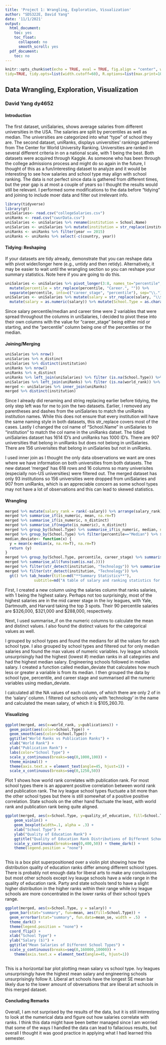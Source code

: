 ```yaml
---
title: 'Project 1: Wrangling, Exploration, Visualization'
author: "SDS322E, David Yang"
date: '11/1/2021'
output:
  html_document:
    toc: yes
    toc_float:
      collapsed: no
      smooth_scroll: yes
  pdf_document:
    toc: no
---
```


```r
knitr::opts_chunk$set(echo = TRUE, eval = TRUE, fig.align = "center", warning = F, message = F,
tidy=TRUE, tidy.opts=list(width.cutoff=60), R.options=list(max.print=100))
```

## Data Wrangling, Exploration, Visualization

### David Yang dy4652

#### Introduction 


The first dataset, uniSalaries, shows average salaries from different universities in the USA. The salaries are split by percentiles
as well as median. The universities are categorized into what "type" of school they are. The second dataset, uniRanks, displays universities' rankings gathered from The Center for World University Ranking. Universities are ranked in several different criteria in on a national scale, with 1 being the best. Both datasets were acquired through Kaggle.
As someone who has been through the college admissions process and might do so again in the future, I thought of this as a fun/interesting dataset to analyze and it would be interesting to see how salaries and school type may align with school ranking. The data is not perfect since data is gathered from different times, but the year gap is at most a couple of years so I thought the results would still be relevant. I performed some modifications to the data before "tidying" and joining to include moer data and filter out irrelevant info.

```R
library(tidyverse)
library(gt)
uniSalaries<- read.csv("collegeSalaries.csv")
uniRanks <- read.csv("cwurData.csv")
uniSalaries <- uniSalaries %>% rename(institution = School.Name)
uniSalaries <- uniSalaries %>% mutate(institution = str_replace(institution, " \\(.+\\)", ""))
uniRanks <- uniRanks %>% filter(year == 2015)
uniRanks <- uniRanks %>% select(-c(country, year))

```

#### Tidying: Reshaping

If your datasets are tidy already, demonstrate that you can reshape data with pivot wider/longer here (e.g., untidy and then retidy). Alternatively, it may be easier to wait until the wrangling section so you can reshape your summary statistics. Note here if you are going to do this.

```R
uniSalaries <- uniSalaries %>% pivot_longer(3:8, names_to="percentile", values_to="salary") %>% 
  mutate(percentile = str_replace(percentile, "Career.", "")) %>%
  separate(percentile, into=c("career_stage", "percentile"), sep="\\.")
uniSalaries <- uniSalaries %>% mutate(salary = str_replace(salary, "\\$", "")) %>% mutate(salary = str_replace(salary, ",", "")) %>%
  mutate(salary = as.numeric(salary)) %>% mutate(School.Type = as.character(School.Type))

```

Since salary percentile/median and career time were 2 variables that were spread throughout the columns in uniSalaries, I decided to pivot these into their own columns with the value for "career_stage" being either mid or starting, and the "percentile" column being one of the percentiles or the median.


    
#### Joining/Merging

```R
uniSalaries %>% nrow()
uniSalaries %>% n_distinct
uniSalaries %>% distinct(institution)
uniRanks %>% nrow()
uniRanks %>% n_distinct
uniRanks %>% left_join(uniSalaries) %>% filter (is.na(School.Type)) %>% distinct(institution)
uniSalaries %>% left_join(uniRanks) %>% filter (is.na(world_rank)) %>% distinct(institution)
merged <- uniSalaries %>% inner_join(uniRanks)
merged %>% distinct(institution)
```

Since I already did renaming and string replacing earlier before tidying, 
the only step left was for me to join the two datasets. Earlier, I removed
any parentheses and dashes from the uniSalaries to match the uniRanks
institution names. While this does not ensure that every institution
will have the same naming style in both datasets, this str_replace covers
most of the cases. Lastly I changed the col name of "School.Name" in uniSalaries to "institution" to match the col name in the uniRanks datset.
The tidied uniSalaries dataset has 1614 ID's and uniRanks has 1000 ID's. There are 907 universities that belong in uniRanks but does not belong in uniSalaries. There are 156 univerisites that belong in uniSalaries but not in uniRanks.

I used inner join as I thought the only data observations we want are ones where we have information on both universities from both datasets. The new dataset 'merged' has 618 rows and 16 columns so many univerisites (especially non-US universities) were filtered out. The merged dataset has only 93 institutions so 156 universities were dropped from uniSalaries and 907 from uniRanks, which is an appreciable concern as some school types may not have a lot of observations and this can lead to skewed statistics.

####  Wrangling

```R
merged %>% mutate(salary_rank = rank(-salary)) %>% arrange(salary_rank)
merged %>% summarise_if(is_numeric, mean, na.rm=T)
merged %>% summarise_if(is_numeric, n_distinct)
merged %>% summarise_if(negate(is_numeric), n_distinct)
merged %>% group_by(School.Type) %>% summarise_if(is_numeric, median, na.rm=T)
merged %>% group_by(School.Type) %>% filter(percentile=="Median") %>% summarise_if(is_numeric, max, na.rm=T)
median_deviate<- function(x) {
  y = mean(x-median(x, na.rm=T), na.rm=T)
  return (y)
}
merged %>% group_by(School.Type, percentile, career_stage) %>% summarise_if(is_numeric, median_deviate)
merged %>% summarise_all(funs(sum(is.na(.))))
merged %>% filter(str_detect(institution, "Technology")) %>% summarise(mean(salary,na.rm=T))
merged %>% filter(str_detect(institution, "Technology")) %>%
  gt() %>% tab_header(title=md("**Summary Statistics**"),
             subtitle=md("A table of salary and ranking statistics for univerisites with 'Technology'"))
```

First, I created a new column using the salaries column that ranks salaries, with 1 being the highest salary. Perhaps not too surprisingly, most of the highest salaries are in the mid career stage in the ivy leagues, with Yale, Dartmouth, and Harvard taking the top 3 spots. Their 90 percentile salaries are $326,000, $321,000 and $288,000, respectively.

Next, I used summarise_if on the numeric columns to calculate the mean and distinct values. I also found the distinct values for the categorical values as well.

I grouped by school types and found the medians for all the values for each school type. I also grouped by school types and filtered out for only median salaries and found the max values of numeric variables. Ivy league schools unsurprisingly had the highest (lowest #) median ranks in all categories and had the highest median salary. Engineering schools followed in median salary.  I created a function called median_deviate that calculates how much less or greater a variable is from its median. I then grouped the data by school type, percentile, and career stage and summarised all the numeric variables using median_deviate.  

I calculated all the NA values of each column, of which there are only 2 of in the 'salary' column. I filtered out schools only with 'technology' in the name and calculated the mean salary, of which it is $105,260.70.

#### Visualizing

```R
ggplot(merged, aes(x=world_rank, y=publications)) +
  geom_point(aes(color=School.Type)) +
  geom_smooth(aes(color=School.Type)) +
  ggtitle("World Ranks vs Publication Ranks") + 
  xlab("World Rank") + 
  ylab("Publication Rank") + 
  labs(color="School Type") + 
  scale_y_continuous(breaks=seq(0,1000,100)) + 
  theme_minimal() + 
  theme(axis.text.x = element_text(angle=45, hjust=1)) + 
  scale_x_continuous(breaks=seq(0,1250,50))
```

Plot 1 shows how world rank correlates with publication rank. For most school types there is an apparent positive correlation between world rank and publication rank. The ivy league school types fluctuate a bit more than the other school types but there is still somewhat of a positive positive correlation. State schools on the other hand fluctuate the least, with world rank and publication rank being quite aligned.

```R

ggplot(merged, aes(x=School.Type, y=quality_of_education, fill=School.Type)) +
    geom_violin() + 
    geom_boxplot(width=.1, alpha = .3) +
    xlab("School Type") + 
    ylab("Quality of Education Rank") +
    ggtitle("Quality of Education Rank Distributions of Different School Types") +
    scale_y_continuous(breaks=seq(0,400,50)) + theme_dark() + 
    theme(legend.position = "none")
  
```

This is a box plot superpositioned over a violin plot showing how the distribution quality of education ranks differ among different schiool types. There is probably not enough data for liberal arts to make any conclusions but most other schools except ivy leauge schools have a wide range in the quality of education rank. Party and state schools tend to have a slight higher distribution in the higher ranks within their range while ivy league schools are more concentrated in the lower ranks of their school type's range. 

```R
ggplot(merged, aes(x=School.Type, y = salary)) +
  geom_bar(stat="summary", fun=mean, aes(fill=School.Type)) +
  geom_errorbar(stat="summary", fun.data=mean_se, width = .5)  +
  theme_dark() + 
  theme(legend.position = "none") +
  coord_flip() + 
  xlab("School Type") + 
  ylab("Salary ($)") +
  ggtitle("Mean Salaries of Different School Types") + 
  scale_y_continuous(breaks=seq(0,160000,10000)) +
    theme(axis.text.x = element_text(angle=45, hjust=1))
  

```
This is a horizontal bar plot plotting mean salary vs school type. Ivy leagues unsurprisingly have the highest mean salary and engineering schools unsurprisingly follow it. Liberal art schools have the longest SE mean bar likely due to the lower amount of obversations that are liberal art schools in this merged dataset.

#### Concluding Remarks

Overall, I am not surprised by the results of the data, but it is still interesting to look at the numerical data and figure out how salaries correlate with ranks. I think this data might have been better managed since I am worried that some of the ways I handled the data can lead to fallacious results, but overall I thought it was good practice in applying what I had learned this semester.

